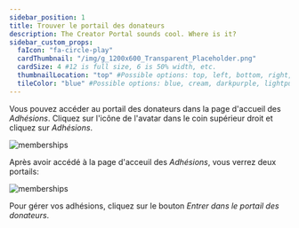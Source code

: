 ```yaml
---
sidebar_position: 1
title: Trouver le portail des donateurs
description: The Creator Portal sounds cool. Where is it?
sidebar_custom_props:
  faIcon: "fa-circle-play"
  cardThumbnail: "/img/g_1200x600_Transparent_Placeholder.png"
  cardSize: 4 #12 is full size, 6 is 50% width, etc.
  thumbnailLocation: "top" #Possible options: top, left, bottom, right, none
  tileColor: "blue" #Possible options: blue, cream, darkpurple, lightpurple, mauve, orange, pink, none
---
```


Vous pouvez accéder au portail des donateurs dans la page d'accueil des *Adhésions*. Cliquez sur l'icône de l'avatar dans le coin supérieur droit et cliquez sur *Adhésions*.

![memberships](https://thumbs.odycdn.com/f458f5cfc1a5e17b24f7a5370337b018.webp)

Après avoir accédé à la page d'acceuil des *Adhésions*, vous verrez deux portails:

![memberships](https://thumbs.odycdn.com/c8e5e4ef94d294330f0e9a18784fc661.webp)

Pour gérer vos adhésions, cliquez sur le bouton *Entrer dans le portail des donateurs*.
